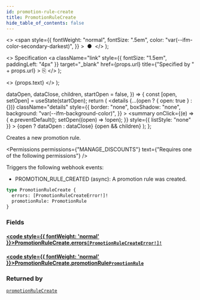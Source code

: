 ```yaml
---
id: promotion-rule-create
title: PromotionRuleCreate
hide_table_of_contents: false
---
```


  <>
    <span
      style={{
        fontWeight: "normal",
        fontSize: ".5em",
        color: "var(--ifm-color-secondary-darkest)",
      }}
    >
      &nbsp;●&nbsp;
    </span>
  </>
);

  <>
    Specification
    <a
      className="link"
      style={{ fontSize: "1.5em", paddingLeft: "4px" }}
      target="\_blank"
      href={props.url}
      title={"Specified by " + props.url}
    >
      ⎘
    </a>
  </>
);

  <>
    <span className={props.class}>{props.text}</span>
  </>
);


  dataOpen,
  dataClose,
  children,
  startOpen = false,
}) => {
  const [open, setOpen] = useState(startOpen);
  return (
    <details
      {...(open ? { open: true } : {})}
      className="details"
      style={{
        border: "none",
        boxShadow: "none",
        background: "var(--ifm-background-color)",
      }}
    >
      <summary
        onClick={(e) => {
          e.preventDefault();
          setOpen((open) => !open);
        }}
        style={{ listStyle: "none" }}
      >
        {open ? dataOpen : dataClose}
      </summary>
      {open && children}
    </details>
  );
};

Creates a new promotion rule.

<Badge text="Added in Saleor 3.17" class="secondary margin-bottom--sm" />

<FeaturePreview />

<Permissions
  permissions={"MANAGE_DISCOUNTS"}
  text={"Requires one of the following permissions"}
/>

Triggers the following webhook events:

- PROMOTION_RULE_CREATED (async): A promotion rule was created.

```graphql
type PromotionRuleCreate {
  errors: [PromotionRuleCreateError!]!
  promotionRule: PromotionRule
}
```

### Fields

#### [<code style={{ fontWeight: 'normal' }}>PromotionRuleCreate.<b>errors</b></code>](#)<Bullet />[`[PromotionRuleCreateError!]!`](../../../api-reference/miscellaneous/objects/promotion-rule-create-error) <Badge class="badge badge--secondary" text="non-null"/> <Badge class="badge badge--secondary" text="object"/>

>

#### [<code style={{ fontWeight: 'normal' }}>PromotionRuleCreate.<b>promotionRule</b></code>](#)<Bullet />[`PromotionRule`](../../../api-reference/discounts/objects/promotion-rule) <Badge class="badge badge--secondary" text="object"/>

>

### Returned by

[`promotionRuleCreate`](../../../api-reference/discounts/mutations/promotion-rule-create) <Badge class="badge badge--secondary" text="mutation"/>


